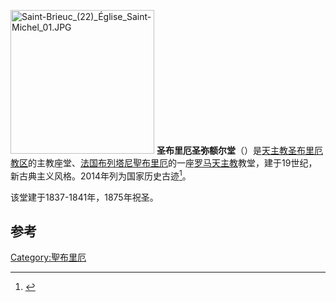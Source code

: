 [[Image:Saint-Brieuc_(22)_Église_Saint-Michel_01.JPG|230px]]
'''圣布里厄圣弥额尔堂'''（{{lang-fr|Église Saint-Michel de Saint-Brieuc}}）是[[天主教圣布里厄教区|天主教圣布里厄教区]]的主教座堂、[[法国|法国]][[布列塔尼|布列塔尼]][[聖布里厄|聖布里厄]]的一座[[罗马天主教|罗马天主教]]教堂，建于19世纪，新古典主义风格。2014年列为国家历史古迹<ref>{{Mérimée|PA22000043}}</ref>。

该堂建于1837-1841年，1875年祝圣。 

==参考==
{{references}}
[[Category:聖布里厄|Category:聖布里厄]]